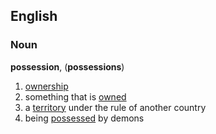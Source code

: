 ==English==
===Noun===
'''possession''', ('''possessions''')
#[[ownership]]
#something that is [[own]]ed
#a [[territory]] under the rule of another country
#being [[possess]]ed by demons